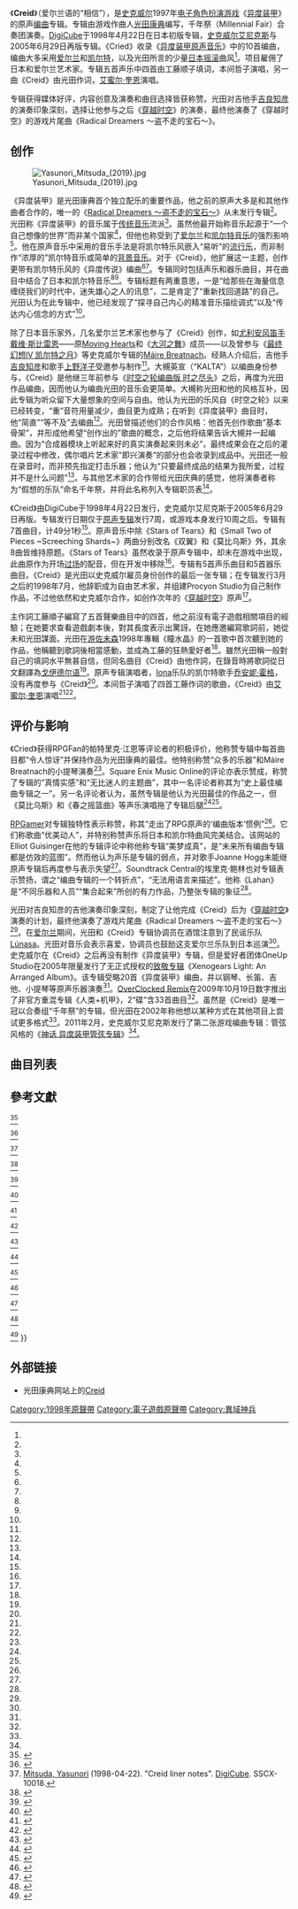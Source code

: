 {{NoteTA
| G1=Games
| G2=Square Enix
}}
{{Infobox album
| Name = Creid
| Type = soundtrack
| Artist = [[光田康典|光田康典]]、千年祭
| Cover =
| Released = 1998年4月22日<br />2005年6月29日
| Recorded = [[东京|东京]]青鸟工作室<br />[[都柏林|都柏林]]韦斯特兰工作室
| Genre = [[电子游戏音乐|电子游戏音乐]]<br />[[凯尔特音乐|凯尔特音乐]]
| Length = 49:01
| Label = [[DigiCube|DigiCube]]<br />[[史克威尔艾尼克斯|史克威尔艾尼克斯]]<small>（再版）</small>
| Producer = 光田康典
| Reviews =
| Last album = [[异度装甲原声音乐|异度装甲原声音乐]]<br />（1998）
| This album = Creid<br />（1998）
| Next album = 街头霸王EX2编曲专辑<br />（1998）
}}

《'''Creid'''》（爱尔兰语的“相信”），是[[史克威尔|史克威尔]]1997年[[电子角色扮演游戏|电子角色扮演游戏]]《[[异度装甲|异度装甲]]》的原声[[编曲|编曲]]专辑。专辑由游戏作曲人[[光田康典|光田康典]]编写，千年祭（Millennial Fair）合奏团演奏。[[DigiCube|DigiCube]]于1998年4月22日在日本初版专辑，[[史克威尔艾尼克斯|史克威尔艾尼克斯]]与2005年6月29日再版专辑。《Cried》收录《[[异度装甲原声音乐|异度装甲原声音乐]]》中的10首编曲，编曲大多采用[[爱尔兰音乐|爱尔兰]]和[[凯尔特音乐|凯尔特]]，以及光田所言的少量[[日本摇滚|日本摇滚]]曲风<ref name="JAPCELT" />。项目雇佣了日本和爱尔兰艺术家。专辑五首声乐中四首由工藤顺子填词，本间哲子演唱，另一曲《Creid》由光田作词，[[Eimear_Quinn|艾蜜尔·奎恩]]演唱。

专辑获得媒体好评，内容创意及演奏和曲目选择皆获称赞。光田对吉他手[[吉良知彦|吉良知彦]]的演奏印象深刻，选择让他参与之后《[[穿越时空|穿越时空]]》的演奏，最终他演奏了《穿越时空》的游戏片尾曲《Radical Dreamers ～盗不走的宝石～》。

== 创作 ==

[[File:Yasunori_Mitsuda_(2019).jpg|thumb]]

《异度装甲》是光田康典首个独立配乐的重要作品，他之前的原声大多是和其他作曲者合作的，唯一的《[[Radical_Dreamers_～盗不走的宝石～|Radical Dreamers ～盗不走的宝石～]]》从未发行专辑<ref name="u-1" />。光田称《异度装甲》的音乐属于[[传统音乐|传统音乐]]流派<ref name="linernotes" />。虽然他最开始称音乐起源于“一个自己想像的世界”而非某个国家<ref name="linernotes" />，但他也称受到了[[爱尔兰音乐|爱尔兰]]和[[凯尔特音乐|凯尔特音乐]]的强烈影响<ref name="u-2" />。他在原声音乐中采用的音乐手法是将凯尔特乐风嵌入“易听”的[[流行音乐|流行乐]]，而非制作“浓厚的”凯尔特音乐或简单的[[背景音乐|背景音乐]]。对于《Creid》，他扩展这一主题，创作更带有凯尔特乐风的《异度传说》编曲<ref name="u-3" /><ref name="xenogears" />。专辑同时包括声乐和器乐曲目，并在曲目中结合了日本和凯尔特音乐<ref name="JAPCELT" /><ref name="RPGFC" />。专辑标题有两重意思，一是“给那些在海量信息缠绕我们的时代中，迷失雄心之人的讯息”，二是肯定了“重新找回道路”的自己。光田认为在此专辑中，他已经发现了“探寻自己内心的精准音乐描绘调式”以及“传达内心信念的方式”<ref name="liner" />。

除了日本音乐家外，几名爱尔兰艺术家也参与了《Creid》创作，如[[尤利安风笛|尤利安风笛手]][[戴维·斯比雷恩|戴维·斯比雷恩]]——原[[Moving_Hearts|Moving Hearts]]和《[[大河之舞|大河之舞]]》成员——以及曾参与《[[最终幻想IV的音乐|最终幻想IV 凯尔特之月]]》等史克威尔专辑的[[Máire_Breatnach|Máire Breatnach]]。经熟人介绍后，吉他手[[吉良知彦|吉良知彦]]和歌手[[上野洋子|上野洋子]]受邀参与制作<ref name="qa june 2002" />。大槻英宣（“KALTA”）以编曲身份参与，《Creid》是他继三年前参与《[[时空之轮的音乐|时空之轮编曲版 时之尽头]]》之后，再度为光田作品编曲，因而他认为编曲光田的音乐会更简单。大槻称光田和他的风格互补，因此专辑为听众留下大量想象的空间与自由。他认为光田的乐风自《时空之轮》以来已经转变，“重”音符用量减少，曲目更为成熟；在听到《异度装甲》曲目时，他“简直”“等不及”去编曲<ref name="u-4" />。光田曾描述他们的合作风格：他首先创作歌曲“基本骨架”，并形成他希望“创作出的”歌曲的概念，之后他将结果告诉大槻并一起编曲。因为“合成器模块上听起来好的真实演奏起来则未必”，最终成果会在之后的灌录过程中修改，偶尔唱片艺术家“即兴演奏”的部分也会收录到成品中。光田还一般在录音时，而非预先指定打击乐器；他认为“只要最终成品的结果为我所爱，过程并不是什么问题”<ref name="qa april 2002" />。与其他艺术家的合作带给光田庆典的感觉，他将演奏者称为“假想的乐队”命名千年祭，并将此名称列入专辑职员表<ref name="liner" />。

《Creid》由DigiCube于1998年4月22日发行，史克威尔艾尼克斯于2005年6月29日再版。专辑发行日期仅于[[异度装甲原声专辑|原声专辑]]发行7周，或游戏本身发行10周之后。专辑有7首曲目，计49分1秒<ref name="RPGFC" />。原声音乐中除《Stars of Tears》和《Small Two of Pieces ~Screeching Shards~》两曲分别改名《双翼》和《莫比乌斯》外，其余8曲皆维持原题。《Stars of Tears》虽然收录于原声专辑中，却未在游戏中出现，此曲原作为开场[[过场动画|过场]]的配音，但在开发中移除<ref name="u-5" />。专辑有5首声乐曲目和5首器乐曲目。《Creid》是光田以史克威尔雇员身份创作的最后一张专辑；在专辑发行3月之后的1998年7月，他辞职成为自由艺术家，并组建Procyon Studio为自己制作作品，不过他依然和史克威尔合作，如创作次年的《[[穿越时空|穿越时空]]》原声<ref name="u-6" />。

主作詞工藤順子編寫了五首聲樂曲目中的四首，他之前沒有電子遊戲相關項目的經驗；在她要求查看遊戲劇本後，對其長度表示出驚訝。在她應邀編寫歌詞前，她從未和光田謀面。光田在[[游佐未森|游佐未森]]1998年專輯《瞳水晶》的一首歌中首次聽到她的作品，他稱聽到歌詞後相當感動，並成為工藤的狂熱愛好者<ref name="u-7" />。雖然光田稱一般對自己的填詞水平無甚自信，但同名曲目《Creid》由他作詞，在錄音時將歌詞從日文翻譯為[[戈伊德尔语|戈伊德尔语]]<ref name="qa april 2002" />。原声专辑演唱者，[[Iona|Iona]]乐队的凯尔特歌手[[乔安妮·霍格|乔安妮·霍格]]，没有再度参与《Creid》<ref name="qa june 2002" />。本间哲子演唱了四首工藤作词的歌曲，《Creid》由[[Eimear_Quinn|艾蜜尔·奎恩]]演唱<ref name="liner" /><ref name="RPGFC" />。

== 评价与影响 ==

《Cried》获得RPGFan的帕特里克·江恩等评论者的积极评价，他称赞专辑中每首曲目都“令人惊讶”并保持作品为光田康典的最佳。他特别称赞“众多的乐器”和Máire Breatnach的小提琴演奏<ref name="RPGFC" />。Square Enix Music Online的评论亦表示赞成，称赞了专辑的“真情实感”和“无比迷人的主题曲”，其中一名评论者称其为“史上最佳编曲专辑之一”。另一名评论者认为，虽然专辑是他认为光田最佳的作品之一，但《莫比乌斯》和《春之摇篮曲》等声乐演唱拖了专辑后腿<ref name="u-8" /><ref name="SEMO2" />。

[[RPGamer|RPGamer]]对专辑独特性表示称赞，称其“走出了RPG原声的‘编曲版本’惯例”<ref name="RPGgamer" />。它们称歌曲“优美动人”，并特别称赞声乐将日本和凯尔特曲风完美结合。该网站的Elliot Guisinger在他的专辑评论中称他称专辑“美梦成真”，是“未来所有编曲专辑都是仿效的蓝图”。然而他认为声乐是专辑的弱点，并对歌手Joanne Hogg未能继原声专辑后再度参与表示失望<ref name="u-9" />。Soundtrack Central的埃里克·鲍林也对专辑表示赞扬，谓之“编曲专辑的一个转折点”，“无法用语言来描述”。他称《Lahan》是“不同乐器和人员”“集合起来”所创的有力作品，乃整张专辑的象征<ref name="u-10" />。

光田对吉良知彦的吉他演奏印象深刻，制定了让他完成《Creid》后为《[[穿越时空|穿越时空]]》演奏的计划，最终他演奏了游戏片尾曲《Radical Dreamers ～盗不走的宝石～》<ref name="u-11" />。在[[爱尔兰共和国|爱尔兰]]期间，光田和《Creid》专辑协调员在酒馆注意到了民谣乐队[[Lúnasa|Lúnasa]]。光田对音乐会表示喜爱，协调员也鼓励这支爱尔兰乐队到日本巡演<ref name="u-12" />。史克威尔在《Creid》之后再没有制作《异度装甲》专辑，但是爱好者团体OneUp Studio在2005年限量发行了无正式授权的[[致敬|致敬专辑]]《Xenogears Light: An Arranged Album》。该专辑受略20首《异度装甲》编曲，并以钢琴、长笛、吉他、小提琴等原声乐器演奏<ref name="u-13" />。[[OverClocked_Remix|OverClocked Remix]]在2009年10月19日数字推出了非官方重混专辑《人类+机甲》，2“碟”含33首曲目<ref name="H+G" />。虽然是《Creid》是唯一冠以合奏组“千年祭”的专辑，但光田在2002年称他想以某种方式在其他项目上尝试更多格式<ref name="qa april 2002" />。2011年2月，史克威尔艾尼克斯发行了第二张游戏编曲专辑：管弦风格的《[[神话_异度装甲管弦专辑|神话 异度装甲管弦专辑]]》<ref name="RPGFArranged2" />。

== 曲目列表 ==
{{Tracklist
| all_music = [[光田康典|光田康典]]
| title1 = {{lang|ja|MELKABA}} | lyrics1 = | length1 = 7:24
| title2 = {{lang|ja|二つの羽根}} | note2=双翼 | lyrics2 = 工藤順子 | length2 = 2:57
| title3 = {{lang|ja|BALTO}} | lyrics3 = | length3 = 5:34
| title4 = {{lang|ja|CREID}} | lyrics4 = 光田康典原词，Blathnaid Coffey爱尔兰语翻译 | length4 = 4:40
| title5 = {{lang|ja|DAJIL}} | lyrics5 = | length5 = 4:11
| title6 = {{lang|ja|光の階段}} | note6=光之阶梯 | lyrics6 = 工藤順子 | length6 = 3:44
| title7 = {{lang|ja|神無月の人魚}} |  | note7=十月的人鱼 lyrics7 = | length7 = 4:07
| title8 = {{lang|ja|春の子守歌}} | note8=春之摇篮曲 | lyrics8 = 工藤順子 | length8 = 5:28
| title9 = {{lang|ja|LAHAN}} | lyrics9 = | length9 = 4:32
| title10 = {{lang|ja|メビウス}} | note10=莫比乌斯 | lyrics10 = 工藤順子 | length10 = 6:24
}}

== 參考文獻 ==

{{reflist|22em|refs=

<ref name="JAPCELT">{{cite web |url=http://mitsuda.cocoebiz.com/qanda/qanda_07-02.html |title=Questions from July, 2002 |accessdate=2008-07-22 |publisher=Procyon Studio |author=[[Yasunori_Mitsuda|Yasunori Mitsuda]] |date=July 2002 |deadurl=yes |archiveurl=https://web.archive.org/web/20080325060749/http://mitsuda.cocoebiz.com/qanda/qanda_07-02.html |archivedate=2008-03-25 }}</ref>

<ref name="linernotes">{{cite AV media notes |title=Xenogears Original Soundtrack |others=[[Yasunori_Mitsuda|Yasunori Mitsuda]] |year=1998 |type=booklet, Japanese |publisher=[[DigiCube|DigiCube]] |id=SSCX-10013 |location=[[Tokyo|Tokyo]]}}</ref>

<ref name="xenogears">{{cite web |url=http://mitsuda.cocoebiz.com/discography/xenogears.html |title=Xenogears |accessdate=2008-07-25 |publisher=Procyon Studio |author=Procyon Studio staff |deadurl=yes |archiveurl=https://web.archive.org/web/20080930201530/http://mitsuda.cocoebiz.com/discography/xenogears.html |archivedate=2008-09-30 }}</ref>

<ref name="u-1">{{cite web |url=http://www.rpgamer.com/news/currents/2005/feature/curfea043005b.html |title=Original Soundtrack of Life |accessdate=2008-07-26 |publisher=[[RPGamer|RPGamer]] |author=Elliot Guisinger |date=2005-04-30 |page=2 |archive-url=https://web.archive.org/web/20080516212500/http://www.rpgamer.com/news/currents/2005/feature/curfea043005b.html |archive-date=2008-05-16 |dead-url=yes }}</ref>

<ref name="u-2">{{cite web |url=http://www.n-sider.com/contentview.php?contentid=352&page=3 |title=Play! A Video Game Symphony |accessdate=2008-07-25 |publisher=N-Sider |author=Brandon Daiker |date=2006-05-30 |page=3 |archive-date=2012-05-05 |archive-url=https://www.webcitation.org/67QRe7qxO?url=http://www.n-sider.com/contentview.php?contentid=352 |dead-url=no }}</ref>

<ref name="u-3">{{cite web |url=http://www.squareenixmusic.com/features/interviews/yasunorimitsuda.shtml |title=Interview with Yasunori Mitsuda (October 2005) |accessdate=2008-07-25 |publisher=Square Enix Music Online |author=Chris |author2=Harry |date=October 2005 |archive-date=2011-08-14 |archive-url=https://www.webcitation.org/60wN4zHjT?url=http://www.squareenixmusic.com/features/interviews/yasunorimitsuda.shtml |dead-url=no }}</ref>

<ref name="qa june 2002">{{cite web |url=http://mitsuda.cocoebiz.com/qanda/qanda_06-02.html |title=Questions from June, 2002 |accessdate=2008-07-23 |publisher=Procyon Studio |author=[[Yasunori_Mitsuda|Yasunori Mitsuda]] |date=June 2002 |deadurl=yes |archiveurl=https://web.archive.org/web/20080325060744/http://mitsuda.cocoebiz.com/qanda/qanda_06-02.html |archivedate=2008-03-25 }}</ref>

<ref name="u-4">{{cite web |url=http://mitsuda.cocoebiz.com/friends/KALTA.html |title=This month's friend… KALTA |accessdate=2008-07-22 |publisher=Procyon Studio |author=Procyon Studio staff |date=April 2000 |deadurl=yes |archiveurl=https://web.archive.org/web/20110708172517/http://mitsuda.cocoebiz.com/friends/KALTA.html |archivedate=2011-07-08 }}</ref>

<ref name="u-5">{{cite web |url=http://www.procyon-studio.com/special/qa_2003b.html |title=Q & A {{!}} Form |accessdate=2008-07-24 |publisher=Procyon Studio |author=[[Yasunori_Mitsuda|Yasunori Mitsuda]] |date=September 2003 |language=ja |archive-url=https://web.archive.org/web/20071030042825/http://www.procyon-studio.com/special/qa_2003b.html |archive-date=2007-10-30 |dead-url=yes }}</ref>

<ref name="u-6">{{cite web |url=http://mitsuda.cocoebiz.com/profile/resume.html |title=Profile - Resume |last=Mitsuda |first=Yasunori |publisher=Cocoebiz |accessdate=2009-08-08 |deadurl=yes |archiveurl=https://web.archive.org/web/20080930231533/http://mitsuda.cocoebiz.com/profile/resume.html |archivedate=2008-09-30 }}</ref>

<ref name="qa april 2002">{{cite web |url=http://mitsuda.cocoebiz.com/qanda/qanda_04-02.html |title=Questions from April, 2002 |accessdate=2008-07-22 |publisher=Procyon Studio |author=[[Yasunori_Mitsuda|Yasunori Mitsuda]] |date=April 2002 |deadurl=yes |archiveurl=https://web.archive.org/web/20080325060739/http://mitsuda.cocoebiz.com/qanda/qanda_04-02.html |archivedate=2008-03-25 }}</ref>

<ref name="liner">[[Yasunori_Mitsuda|Mitsuda, Yasunori]] (1998-04-22). "Creid liner notes". [[DigiCube|DigiCube]]. SSCX-10018.</ref>

<ref name="u-7">{{cite web |url=http://mitsuda.cocoebiz.com/friends/kudo.html |title=This month's friend… Junko Kudo |accessdate=2008-11-22 |publisher=Procyon Studio |author=Procyon Studio staff |date=March 2000 |deadurl=yes |archiveurl=https://web.archive.org/web/20110708172912/http://mitsuda.cocoebiz.com/friends/kudo.html |archivedate=2011-07-08 }}</ref>

<ref name="RPGFC">{{cite web |url=http://www.rpgfan.com/soundtracks/xeno-creid/index.html |title=Creid: Yasunori Mitsuda & Millenial Fair |accessdate=2009-07-02 |publisher=RPGFan |author=Gann, Patrick |date=2000-10-15 |archive-date=2009-04-24 |archive-url=https://web.archive.org/web/20090424071504/http://rpgfan.com/soundtracks/xeno-creid/index.html |dead-url=no }}</ref>

<ref name="SEMO2">{{cite web |url=http://www.squareenixmusic.com/reviews/simon/xenogearsarr.shtml |title=Xenogears Creid :: Review by Simon |accessdate=2009-07-02 |publisher=Square Enix Music Online |author=Simon |archive-date=2019-09-15 |archive-url=https://web.archive.org/web/20190915231858/https://www.squareenixmusic.com/reviews/simon/xenogearsarr.shtml |dead-url=no }}</ref>

<ref name="u-8">{{cite web |url=http://www.squareenixmusic.com/reviews/aevloss/xenogearsarr.shtml |title=Xenogears Creid :: Review by Aevloss |accessdate=2009-07-02 |publisher=Square Enix Music Online |author=Aevloss |archive-date=2019-09-15 |archive-url=https://web.archive.org/web/20190915231858/https://www.squareenixmusic.com/reviews/aevloss/xenogearsarr.shtml |dead-url=no }}</ref>

<ref name="RPGgamer">{{cite web |url=http://www.rpgamer.com/music/soundtracks/other/xcav.html |title=Creid: Yasunori Mitsuda and Millenial Fair (Xenogears Arranged Version) |accessdate=2009-07-02 |publisher=[[RPGamer|RPGamer]] |archive-url=https://web.archive.org/web/20080512202100/http://www.rpgamer.com/music/soundtracks/other/xcav.html |archive-date=2008-05-12 |dead-url=yes }}</ref>

<ref name="u-9">{{cite web|url=http://www.rpgamer.com/games/xeno/xg/musicreviews/xgcstmusicrev1.html|title=Xenogears Creid - Soundtrack Review|last=Guisinger|first=Elliot|publisher=[[RPGamer|RPGamer]]|accessdate=2009-07-07|archive-url=https://web.archive.org/web/20090708053211/http://www.rpgamer.com/games/xeno/xg/musicreviews/xgcstmusicrev1.html|archive-date=2009-07-08|dead-url=yes}}</ref>

<ref name="u-10">{{cite web|url=http://soundtrackcentral.com/cds/xenogears_creid.htm|title=CREID: Yasunori Mitsuda and Millennial Fair (Xenogears)|last=Bowling|first=Eric|date=1999-01-29|publisher=Soundtrack Central|accessdate=2009-08-08|archive-date=2013-11-02|archive-url=https://web.archive.org/web/20131102073907/http://soundtrackcentral.com/cds/xenogears_creid.htm|dead-url=no}}</ref>

<ref name="u-11">{{cite web |url=http://mitsuda.cocoebiz.com/friends/kira.html |title=This month's friend… Tomohiko Kira |accessdate=2008-07-23 |publisher=Procyon Studio |author=Procyon Studio staff |author2=[[Yasunori_Mitsuda|Yasunori Mitsuda]] |date=1999-12-24 |deadurl=yes |archiveurl=https://web.archive.org/web/20090923210457/http://mitsuda.cocoebiz.com/friends/kira.html |archivedate=2009-09-23 }}</ref>

<ref name="u-12">{{cite web |url=http://mitsuda.cocoebiz.com/friends/higashino.html |title=This month's friend… Miki Higashino |accessdate=2008-07-22 |publisher=Procyon Studio |author=Procyon Studio staff |author2=[[Yasunori_Mitsuda|Yasunori Mitsuda]] |date=May 2000 |deadurl=yes |archiveurl=https://web.archive.org/web/20080902011227/http://mitsuda.cocoebiz.com/friends/higashino.html |archivedate=2008-09-02 }}</ref>

<ref name="u-13">{{cite web |url=http://www.oneupstudios.com/ous_003.php |title=Xenogears Light |accessdate=2008-07-27 |publisher=OneUp Studios |archiveurl=https://web.archive.org/web/20070525041252/http://www.oneupstudios.com/ous_003.php |archivedate=2007-05-25 |deadurl=yes }}</ref>

<ref name="H+G">{{cite web|url=http://xenogears.ocremix.org/|title=Humans + Gears: Xenogears Remixed|date=2009-10-19|publisher=[[OverClocked_Remix|OverClocked Remix]]|accessdate=2009-10-19|archive-date=2021-01-21|archive-url=https://web.archive.org/web/20210121191341/https://xenogears.ocremix.org/|dead-url=no}}</ref>

<ref name="RPGFArranged2">{{cite web|last=Maas|first=Liz|title=Xenogears Orchestral Arranged Album In The Works|url=http://rpgfan.com/news/2010/524.html|publisher=RPGFan|accessdate=2010-10-06|date=2010-10-06|archive-date=2010-10-30|archive-url=https://web.archive.org/web/20101030032346/http://rpgfan.com/news/2010/524.html|dead-url=no}}</ref>
}}

== 外部链接 ==

* 光田康典网站上的[https://web.archive.org/web/20071213055312/http://mitsuda.cocoebiz.com/discography/creid.html Creid]

{{异度系列}}

{{DEFAULTSORT:Creid}}
[[Category:1998年原聲帶|Category:1998年原聲帶]]
[[Category:電子遊戲原聲帶|Category:電子遊戲原聲帶]]
[[Category:異域神兵|Category:異域神兵]]